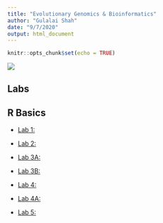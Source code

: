 ```yaml
---
title: "Evolutionary Genomics & Bioinformatics"
author: "Gulalai Shah"
date: "9/7/2020"
output: html_document
---
```


```r
knitr::opts_chunk$set(echo = TRUE)
```



![](Shah_Gulalai.JPG)

## Labs
## R Basics

- [Lab 1:](lab1_Gulalai.html)

- [Lab 2:](lab2.html)

- [Lab 3A:](Lab3A.html)

- [Lab 3B:](Lab3B.html)

- [Lab 4:](Lab4.html)

- [Lab 4A:](Lab4A.html)

- [Lab 5:](Lab5.html)







